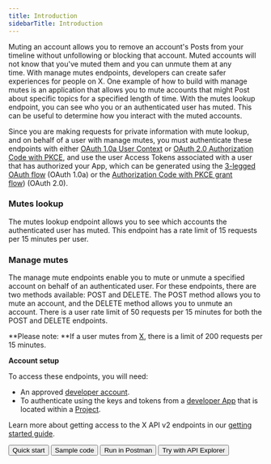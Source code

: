 ---
title: Introduction
sidebarTitle: Introduction
---


Muting an account allows you to remove an account's Posts from your timeline without unfollowing or blocking that account. Muted accounts will not know that you've muted them and you can unmute them at any time. With manage mutes endpoints, developers can create safer experiences for people on X. One example of how to build with manage mutes is an application that allows you to mute accounts that might Post about specific topics for a specified length of time. With the mutes lookup endpoint, you can see who you or an authenticated user has muted. This can be useful to determine how you interact with the muted accounts. 

Since you are making requests for private information with mute lookup, and on behalf of a user with manage mutes, you must authenticate these endpoints with either [OAuth 1.0a User Context](/resources/fundamentals/authentication) or [OAuth 2.0 Authorization Code with PKCE](resources/fundamentals/authentication#oauth-2-0-authorization-code-flow-with-pkce-2), and use the user Access Tokens associated with a user that has authorized your App, which can be generated using the [3-legged OAuth flow](/resources/fundamentals/authentication#obtaining-access-tokens-using-3-legged-oauth-flow) (OAuth 1.0a) or the [Authorization Code with PKCE grant flow](/resources/fundamentals/authentication#how-to-connect-to-endpoints-using-oauth-2-0-authorization-code-flow-with-pkce)) (OAuth 2.0).

### Mutes lookup

The mutes lookup endpoint allows you to see which accounts the authenticated user has muted. This endpoint has a rate limit of 15 requests per 15 minutes per user.

### Manage mutes

The manage mute endpoints enable you to mute or unmute a specified account on behalf of an authenticated user. For these endpoints, there are two methods available: POST and DELETE. The POST method allows you to mute an account, and the DELETE method allows you to unmute an account. There is a user rate limit of 50 requests per 15 minutes for both the POST and DELETE endpoints.

**Please note: **If a user mutes from [X](https://x.com/), there is a limit of 200 requests per 15 minutes.

**Account setup**

To access these endpoints, you will need:

* An approved [developer account](https://developer.x.com/en/portal/petition/essential/basic-info).
* To authenticate using the keys and tokens from a [developer App](/resources/fundamentals/developer-apps) that is located within a [Project](/resources/fundamentals/projects). 

Learn more about getting access to the X API v2 endpoints in our [getting started guide](/x-api/getting-started/getting-access).
<div className="flex space-x-2">
<Button href="/x-api/users/mutes/quickstart/manage-mutes-quickstart">
  Quick start
</Button>
<Button href="https://github.com/xdevplatform/Twitter-API-v2-sample-code">
  Sample code
</Button>
<Button href="https://t.co/twitter-api-postman">
  Run in Postman
</Button>
<Button href="https://developer.x.com/apitools/api?endpoint=/2/users/%7Bid%7D/muting&method=get">
  Try with API Explorer
</Button>
</div>